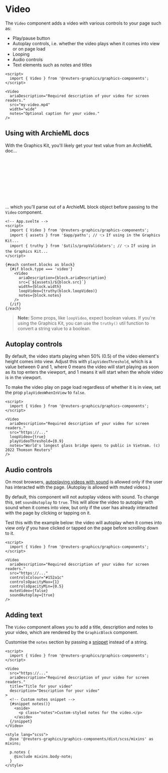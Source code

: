 

<Meta of={VideoStories} />

# Video

The `Video` component adds a video with various controls to your page such as:

- Play/pause button
- Autoplay controls, i.e. whether the video plays when it comes into view or on page load
- Looping
- Audio controls
- Text elements such as notes and titles

```svelte
<script>
  import { Video } from '@reuters-graphics/graphics-components';
</script>

<Video
  ariaDescription="Required description of your video for screen readers."
  src="my-video.mp4"
  width="wide"
  notes="Optional caption for your video."
/>
```

<Canvas of={VideoStories.Demo} />

## Using with ArchieML docs

With the Graphics Kit, you'll likely get your text value from an ArchieML doc...

```yaml
# ArchieML doc
[blocks]
type: video
src: videos/my-video.mp4
width: wide
ariaDescription: Required description of your video for screen readers.
notes: Optional caption for your video.
loopVideo: true
[]
```

... which you'll parse out of a ArchieML block object before passing to the `Video` component.

```svelte
<!-- App.svelte -->
<script>
  import { Video } from '@reuters-graphics/graphics-components';
  import { assets } from '$app/paths'; // 👈 If using in the Graphics Kit...
  import { truthy } from '$utils/propValidators'; // 👈 If using in the Graphics Kit...
</script>

{#each content.blocks as block}
  {#if block.type === 'video'}
    <Video
      ariaDescription={block.ariaDescription}
      src={`${assets}/${block.src}`}
      width={block.width}
      loopVideo={truthy(block.loopVideo)}
      notes={block.notes}
    />
  {/if}
{/each}
```

> **Note:** Some props, like `loopVideo`, expect boolean values. If you're using the Graphics Kit, you can use the `truthy()` util function to convert a string value to a boolean.

## Autoplay controls

By default, the video starts playing when 50% (0.5) of the video element's height comes into view. Adjust this with `playVideoThreshold`, which is a value between 0 and 1, where 0 means the video will start playing as soon as its top enters the viewport, and 1 means it will start when the whole video is in the viewport.

To make the video play on page load regardless of whether it is in view, set the prop `playVideoWhenInView` to `false`.

```svelte
<script>
  import { Video } from '@reuters-graphics/graphics-components';
</script>

<Video
  ariaDescription="Required description of your video for screen readers."
  src="https://..."
  loopVideo={true}
  playVideoThreshold={0.9}
  notes="World's longest glass bridge opens to public in Vietnam. (c) 2022 Thomson Reuters"
/>
```

<Canvas of={VideoStories.Autoplay} />

## Audio controls

On most browsers, [autoplaying videos with sound](https://developer.chrome.com/blog/autoplay#:~:text=Muted%20autoplay%20is%20always%20allowed,to%20allow%20autoplay%20with%20sound.) is allowed only if the user has interacted with the page. (Autoplay is allowed with muted videos.)

By default, this component will not autoplay videos with sound. To change this, set `soundAutoplay` to `true`. This will allow the video to autoplay with sound when it comes into view, but only if the user has already interacted with the page by clicking or tapping on it.

Test this with the example below: the video will autoplay when it comes into view _only if_ you have clicked or tapped on the page before scrolling down to it.

```svelte
<script>
  import { Video } from '@reuters-graphics/graphics-components';
</script>

<Video
  ariaDescription="Required description of your video for screen readers."
  src="https://..."
  controlsColour="#152a1c"
  controlsOpacityMax={1}
  controlsOpacityMin={0.5}
  muteVideo={false}
  soundAutoplay={true}
/>
```

<Canvas of={VideoStories.Audio} />

## Adding text

The `Video` component allows you to add a title, description and notes to your video, which are rendered by the `GraphicBlock` component.

Customise the `notes` section by passing a [snippet](https://svelte.dev/docs/svelte/snippet) instead of a string.

```svelte
<script>
  import { Video } from '@reuters-graphics/graphics-components';
</script>

<Video
  src="https://..."
  ariaDescription="Required description of your video for screen readers."
  title="Title for your video"
  description="Description for your video"
>
  <!-- Custom notes snippet -->
  {#snippet notes()}
    <aside>
      <p class="notes">Custom-styled notes for the video.</p>
    </aside>
  {/snippet}
</Video>

<style lang="scss">
  @use '@reuters-graphics/graphics-components/dist/scss/mixins' as mixins;

  p.notes {
    @include mixins.body-note;
  }
</style>
```

<Canvas of={VideoStories.Text} />
